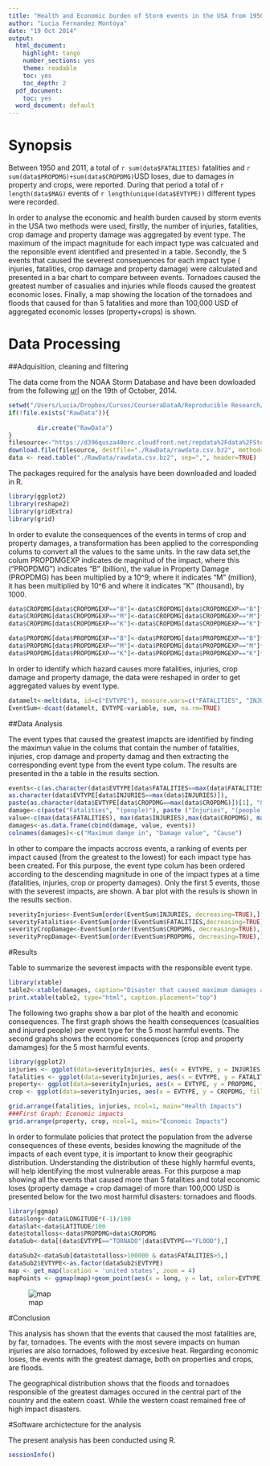 ```yaml
---
title: "Health and Economic burden of Storm events in the USA from 1950 to 2011"
author: "Lucia Fernandez Montoya"
date: "19 Oct 2014"
output:
  html_document:
    highlight: tango
    number_sections: yes
    theme: readable
    toc: yes
    toc_depth: 2
  pdf_document:
    toc: yes
  word_document: default
---
```


# Synopsis


Between 1950 and 2011, a total of `r sum(data$FATALITIES)` fatalities and  `r sum(data$PROPDMG)+sum(data$CROPDMG)`USD loses, due to damages in property and crops, were reported. During that period a total of `r length(data$MAG)` events of  `r length(unique(data$EVTYPE))` different types were recorded.


In order to analyse the economic and health burden caused by storm events in the USA two methods were used, firstly, the number of injuries, fatalities, crop damage and property damage was aggregated by event type. The maximum of the impact magnitude for each impact type was calcuated and the reponsible event identified and presented in a table. Secondly, the 5 events that caused the severest consequences for each impact type ( injuries, fatalities, crop damage and property damage) were calculated and presented in a bar chart to compare between events. Tornadoes caused the greatest number of casualies and injuries while floods caused the greatest economic loses. Finally, a map showing the location of the tornadoes and floods that caused for than 5 fatalities and more than 100,000 USD of aggregated economic losses (property+crops) is shown. 


# Data Processing
##Adquisition, cleaning and filtering

The data come from the NOAA Storm Database and have been dowloaded from the following [url](https://d396qusza40orc.cloudfront.net/repdata%2Fdata%2FStormData.csv.bz2) on the 19th of October, 2014. 

```r

setwd("/Users/Lucia/Dropbox/Cursos/CourseraDataA/Reproducible Research/Storms")
if(!file.exists("RawData")){
        
        dir.create("RawData")
}
filesource<-"https://d396qusza40orc.cloudfront.net/repdata%2Fdata%2FStormData.csv.bz2"
download.file(filesource, destfile="./RawData/rawdata.csv.bz2", method="curl")
data <- read.table("./RawData/rawdata.csv.bz2", sep=",", header=TRUE)
```

The packages required for the analysis have been downloaded and loaded in R.
```r
library(ggplot2)
library(reshape2)
library(gridExtra)
library(grid)
```



In order to evalute the consequences of the events in terms of crop and property damages, a transformation has been applied to the corresponding colums to convert all the values to the same units. In the raw data set,the colum PROPDMGEXP indicates de magnitud of the impact, where this ("PROPDMG") indicates "B" (billion), the value in Property Damage (PROPDMG) has been multiplied by a 10^9; where it indicates "M" (million), it has been multiplied by 10^6 and where it indicates "K" (thousand), by 1000.

```r
data$CROPDMG[data$CROPDMGEXP=="B"]<-data$CROPDMG[data$CROPDMGEXP=="B"]*1000000000
data$CROPDMG[data$CROPDMGEXP=="M"]<-data$CROPDMG[data$CROPDMGEXP=="M"]*1000000
data$CROPDMG[data$CROPDMGEXP=="K"]<-data$CROPDMG[data$CROPDMGEXP=="K"]*1000

data$PROPDMG[data$PROPDMGEXP=="B"]<-data$PROPDMG[data$PROPDMGEXP=="B"]*1000000000
data$PROPDMG[data$PROPDMGEXP=="M"]<-data$PROPDMG[data$PROPDMGEXP=="M"]*1000000
data$PROPDMG[data$PROPDMGEXP=="K"]<-data$PROPDMG[data$PROPDMGEXP=="K"]*1000
```

In order to identify which hazard causes more fatalities, injuries, crop damage and property damage, the data were reshaped in order to get aggregated  values by event type.

```r
datamelt<-melt(data, id=c("EVTYPE"), measure.vars=c("FATALITIES", "INJURIES", "PROPDMG", "CROPDMG") )
EventSum<-dcast(datamelt, EVTYPE~variable, sum, na.rm=TRUE)
```

##Data Analysis

The event types that caused the greatest imapcts are identified by finding the maximun value in the colums that contain the number of fatalities, injuries, crop damage and property damag and then extracting the corresponding event type from the event type colum.  The results are presented in the a table in the results section. 

```r
events<-c(as.character(data$EVTYPE[data$FATALITIES==max(data$FATALITIES)]),
as.character(data$EVTYPE[data$INJURIES==max(data$INJURIES)]),
paste(as.character(data$EVTYPE[data$CROPDMG==max(data$CROPDMG)])[1], "&",as.character(data$EVTYPE[data$CROPDMG==max(data$CROPDMG)])[2] ),as.character(data$EVTYPE[data$PROPDMG==max(data$PROPDMG)]))
damage<-c(paste("Fatalities", "(people)"), paste ("Injuries", "(people)"), paste("Crop", "(USD)"), paste("Property", "(USD)"))
value<-c(max(data$FATALITIES), max(data$INJURIES),max(data$CROPDMG), max(data$PROPDMG))
damages<-as.data.frame(cbind(damage, value, events))
colnames(damages)<-c("Maximum damge in", "Damage value", "Cause")

```


In other to compare the impacts accross events, a ranking of events per impact caused (from the greatest to the lowest) for each impact type has been created. For this purpose, the event type colum has been ordered according to the descending magnitude in one of the impact types at a time (fatalities, injuries, crop or property damages). Only the first 5 events, those with the severest impacts, are shown. A bar plot with the resuls is shown in the results section. 

```r
severityInjuries<-EventSum[order(EventSum$INJURIES, decreasing=TRUE),][1:5,]
severityFatalities<-EventSum[order(EventSum$FATALITIES,decreasing=TRUE),][1:5,]
severityCropDamage<-EventSum[order(EventSum$CROPDMG, decreasing=TRUE),][1:5,]
severityPropDamage<-EventSum[order(EventSum$PROPDMG, decreasing=TRUE),][1:5,]
```


#Results

Table to summarize the severest impacts with the responsible event type. 
```r
library(xtable)
table2<-xtable(damages, caption="Disaster that caused maximum damages and its value", label="damages", digits=4)
print.xtable(table2, type="html", caption.placement="top")
```

The following two graphs show a bar plot of the health and economic consequences. The first graph shows the health consequences (casualities and injured people) per event type for the 5 most harmful events. The second graphs shows the economic consequences (crop and property damamges) for the 5 most harmful events. 


```r
library(ggplot2)
injuries <- ggplot(data=severityInjuries, aes(x = EVTYPE, y = INJURIES, fill=(PROPDMG+CROPDMG)))+ geom_bar(stat = "identity")+ggtitle("Fatalities per event type")+ylab("Causualties (people)")
fatalities <- ggplot(data=severityInjuries, aes(x = EVTYPE, y = FATALITIES, fill=(PROPDMG+CROPDMG)))+ geom_bar(stat = "identity")+ggtitle("Injuries per event type")+ylab("Injuries (people)")
property<- ggplot(data=severityInjuries, aes(x = EVTYPE, y = PROPDMG, fill=(FATALITIES+INJURIES)))+ geom_bar(stat = "identity")+ggtitle("Property losses per event type")+ylab("Property Losses (USD)")
crop <- ggplot(data=severityInjuries, aes(x = EVTYPE, y = CROPDMG, fill=(FATALITIES+INJURIES)))+ geom_bar(stat = "identity")+ggtitle("Crops losses per event type")+ylab("Crop Losses (USD)")
```


```r

grid.arrange(fatalities, injuries, ncol=1, main="Health Impacts")
###First Graph: Economic impacts
grid.arrange(property, crop, ncol=1, main="Economic Impacts")
```

In order to formulate policies that protect the population from the adverse consequences of these events, besides knowing the magnitude of the impacts of each event type, it is important to know their geographic distribution. Understanding the distribution of these highly harmful events, will help identifying the most vulnerable areas. 
For this purpose a map showing all the events that caused more than 5 fatalities and total economic loses (property damage + crop damage) of more than 100,000 USD is presented below for the two most harmful disasters: tornadoes and floods.

```r

library(ggmap)
data$long<-data$LONGITUDE*(-1)/100
data$lat<-data$LATITUDE/100
data$totalloss<-data$PROPDMG+data$CROPDMG
dataSub<-data[(data$EVTYPE=="TORNADO"|data$EVTYPE=="FLOOD"),]

dataSub2<-dataSub[data$totalloss>100000 & data$FATALITIES>5,]
dataSub2$EVTYPE<-as.factor(dataSub2$EVTYPE)
map <- get_map(location = 'united states', zoom = 4)
mapPoints <- ggmap(map)+geom_point(aes(x = long, y = lat, color=EVTYPE), size=4, data = dataSub2, alpha = .9)

```

![map](https://raw.githubusercontent.com/LucyFerMon/ReproducibleResearch/master/Storms_files/figure-html/unnamed-chunk-10.png)

#Conclusion


This analysis has shown that the events that caused the most fatalities are, by far,  tornadoes. The events with the most severe impacts on human injuries are also tornadoes, followed by excesive heat. Regarding economic loses, the events with the greatest damage, both on properties and crops, are floods. 

The geographical distribution shows that the floods and tornadoes responsible of the greatest damages occured in the central part of the country and the eatern coast. While the western coast remained free of high impact disasters. 

#Software archictecture for the analysis

The present analysis has been conducted using R.

```r
sessionInfo()
```

